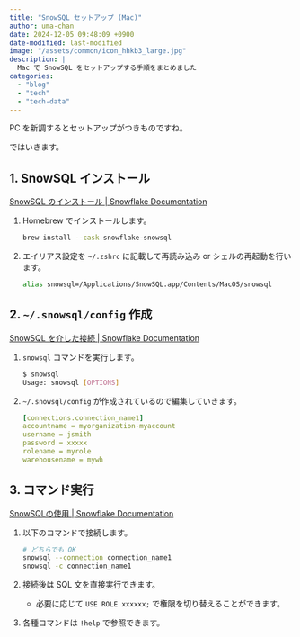 ```yaml
---
title: "SnowSQL セットアップ (Mac)"
author: uma-chan
date: 2024-12-05 09:48:09 +0900
date-modified: last-modified
image: "/assets/common/icon_hhkb3_large.jpg"
description: |
  Mac で SnowSQL をセットアップする手順をまとめました
categories:
  - "blog"
  - "tech"
  - "tech-data"
---
```


PC を新調するとセットアップがつきものですね。

ではいきます。

## 1. SnowSQL インストール

[SnowSQL のインストール | Snowflake Documentation](https://docs.snowflake.com/ja/user-guide/snowsql-install-config#installing-snowsql-on-macos-using-homebrew-cask)

1. Homebrew でインストールします。

    ```.sh
    brew install --cask snowflake-snowsql
    ```

2. エイリアス設定を `~/.zshrc` に記載して再読み込み or シェルの再起動を行います。

    ```.sh
    alias snowsql=/Applications/SnowSQL.app/Contents/MacOS/snowsql
    ```

## 2. `~/.snowsql/config` 作成


[SnowSQL を介した接続 | Snowflake Documentation](https://docs.snowflake.com/ja/user-guide/snowsql-start#using-named-connections)

1. `snowsql` コマンドを実行します。

    ```.sh
    $ snowsql
    Usage: snowsql [OPTIONS]
    ```

1. `~/.snowsql/config` が作成されているので編集していきます。

    ```.yml
    [connections.connection_name1]
    accountname = myorganization-myaccount
    username = jsmith
    password = xxxxx
    rolename = myrole
    warehousename = mywh
    ```

## 3. コマンド実行

[SnowSQLの使用 | Snowflake Documentation](https://docs.snowflake.com/ja/user-guide/snowsql-use#executing-commands)

1. 以下のコマンドで接続します。

    ```.sh
    # どちらでも OK
    snowsql --connection connection_name1
    snowsql -c connection_name1
    ```

1. 接続後は SQL 文を直接実行できます。
    - 必要に応じて `USE ROLE xxxxxx;` で権限を切り替えることができます。
1. 各種コマンドは `!help` で参照できます。
